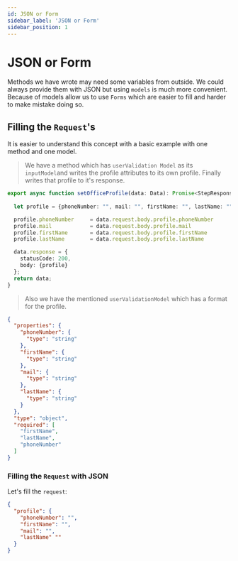 ```yaml
---
id: JSON or Form
sidebar_label: 'JSON or Form'
sidebar_position: 1
---
```


# JSON or Form

Methods we have wrote may need some variables from outside. We could always provide them with JSON
but using `models` is much more convenient. Because of models allow us to use `Forms` which are easier
to fill and harder to make mistake doing so.

## Filling the `Request`'s

It is easier to understand this concept with a basic example with one method and one model.

>We have a method which has `userValidation Model` as its `inputModel`and writes the profile attributes to its own profile.
>Finally writes that profile to it's response.

```typescript title="Classes/User"
export async function setOfficeProfile(data: Data): Promise<StepResponse> {
  
  let profile = {phoneNumber: "", mail: "", firstName: "", lastName: ""}

  profile.phoneNumber     = data.request.body.profile.phoneNumber
  profile.mail            = data.request.body.profile.mail
  profile.firstName       = data.request.body.profile.firstName
  profile.lastName        = data.request.body.profile.lastName

  data.response = {
    statusCode: 200,
    body: {profile}
  };
  return data;
}
```

>Also we have the mentioned `userValidationModel` which has a format for the profile.
```JSON title="userValidation"
{
  "properties": {
    "phoneNumber": {
      "type": "string"
    },
    "firstName": {
      "type": "string"
    },
    "mail": {
      "type": "string"
    },
    "lastName": {
      "type": "string"
    }
  },
  "type": "object",
  "required": [
    "firstName",
    "lastName",
    "phoneNumber"
  ]
}
```

### Filling the `Request` with JSON

Let's fill the `request`:

```JSON title="Request"
{
  "profile": {
    "phoneNumber": "",
    "firstName": "",
    "mail": "",
    "lastName" ""
  }
}
```


